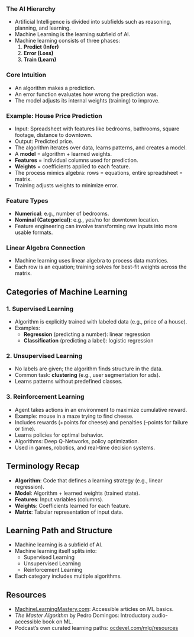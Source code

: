 
### The AI Hierarchy
- Artificial Intelligence is divided into subfields such as reasoning, planning, and learning.
- Machine Learning is the learning subfield of AI.
- Machine learning consists of three phases:
  1. **Predict (Infer)**
  2. **Error (Loss)**
  3. **Train (Learn)**

### Core Intuition
- An algorithm makes a prediction.
- An error function evaluates how wrong the prediction was.
- The model adjusts its internal weights (training) to improve.

### Example: House Price Prediction
- Input: Spreadsheet with features like bedrooms, bathrooms, square footage, distance to downtown.
- Output: Predicted price.
- The algorithm iterates over data, learns patterns, and creates a model.
- A **model** = algorithm + learned weights.
- **Features** = individual columns used for prediction.
- **Weights** = coefficients applied to each feature.
- The process mimics algebra: rows = equations, entire spreadsheet = matrix.
- Training adjusts weights to minimize error.

### Feature Types
- **Numerical**: e.g., number of bedrooms.
- **Nominal (Categorical)**: e.g., yes/no for downtown location.
- Feature engineering can involve transforming raw inputs into more usable formats.

### Linear Algebra Connection
- Machine learning uses linear algebra to process data matrices.
- Each row is an equation; training solves for best-fit weights across the matrix.

## Categories of Machine Learning

### 1. Supervised Learning
- Algorithm is explicitly trained with labeled data (e.g., price of a house).
- Examples:
  - **Regression** (predicting a number): linear regression
  - **Classification** (predicting a label): logistic regression

### 2. Unsupervised Learning
- No labels are given; the algorithm finds structure in the data.
- Common task: **clustering** (e.g., user segmentation for ads).
- Learns patterns without predefined classes.

### 3. Reinforcement Learning
- Agent takes actions in an environment to maximize cumulative reward.
- Example: mouse in a maze trying to find cheese.
- Includes rewards (+points for cheese) and penalties (–points for failure or time).
- Learns policies for optimal behavior.
- Algorithms: Deep Q-Networks, policy optimization.
- Used in games, robotics, and real-time decision systems.

## Terminology Recap
- **Algorithm**: Code that defines a learning strategy (e.g., linear regression).
- **Model**: Algorithm + learned weights (trained state).
- **Features**: Input variables (columns).
- **Weights**: Coefficients learned for each feature.
- **Matrix**: Tabular representation of input data.

## Learning Path and Structure
- Machine learning is a subfield of AI.
- Machine learning itself splits into:
  - Supervised Learning
  - Unsupervised Learning
  - Reinforcement Learning
- Each category includes multiple algorithms.

## Resources
- [MachineLearningMastery.com](https://machinelearningmastery.com): Accessible articles on ML basics.
- *The Master Algorithm* by Pedro Domingos: Introductory audio-accessible book on ML.
- Podcast’s own curated learning paths: [ocdevel.com/mlg/resources](http://ocdevel.com/mlg/resources)
